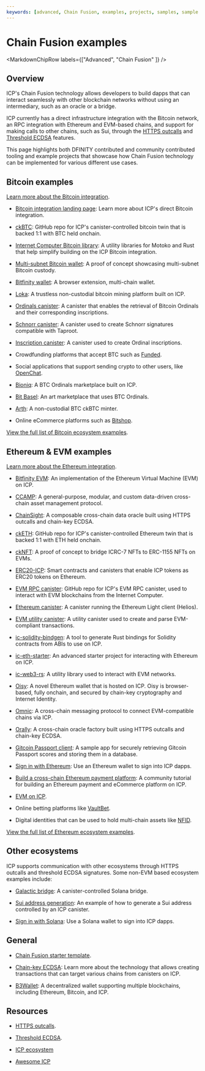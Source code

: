 ```yaml
---
keywords: [advanced, Chain Fusion, examples, projects, samples, sample dapps, example dapps]
---
```



# Chain Fusion examples

<MarkdownChipRow labels={["Advanced", "Chain Fusion" ]} />

## Overview

ICP's Chain Fusion technology allows developers to build dapps that can interact seamlessly with other blockchain networks without using an intermediary, such as an oracle or a bridge.

ICP currently has a direct infrastructure integration with the Bitcoin network, an RPC integration with Ethereum and EVM-based chains, and support for making calls to other chains, such as Sui, through the [HTTPS outcalls](/docs/current/developer-docs/smart-contracts/advanced-features/https-outcalls/https-outcalls-overview) and [Threshold ECDSA](/docs/current/developer-docs/smart-contracts/signatures/t-ecdsa) features.

This page highlights both DFINITY contributed and community contributed tooling and example projects that showcase how Chain Fusion technology can be implemented for various different use cases.

## Bitcoin examples

[Learn more about the Bitcoin integration](/docs/current/developer-docs/multi-chain/bitcoin/overview).

- [Bitcoin integration landing page](https://internetcomputer.org/bitcoin-integration): Learn more about ICP's direct Bitcoin integration.

- [ckBTC](https://github.com/dfinity/ic/tree/master/rs/bitcoin/ckbtc): GitHub repo for ICP's canister-controlled bitcoin twin that is backed 1:1 with BTC held onchain.

- [Internet Computer Bitcoin library](https://github.com/Benjamin-Loison/Internet-Computer-Bitcoin-Library): A utility libraries for Motoko and Rust that help simplify building on the ICP Bitcoin integration.

- [Multi-subnet Bitcoin wallet](https://github.com/sardariuss/ic_btc_multisig): A proof of concept showcasing multi-subnet Bitcoin custody.

- [Bitfinity wallet](https://wallet.bitfinity.network/): A browser extension, multi-chain wallet.

- [Loka](https://github.com/lokaverse/loka_canister): A trustless non-custodial bitcoin mining platform built on ICP.

- [Ordinals canister](https://github.com/sardariuss/ordinals_canister): A canister that enables the retrieval of Bitcoin Ordinals and their corresponding inscriptions.

- [Schnorr canister](https://github.com/domwoe/schnorr_canister): A canister used to create Schnorr signatures compatible with Taproot.

- [Inscription canister](https://github.com/domwoe/inscription_canister): A canister used to create Ordinal inscriptions.

- Crowdfunding platforms that accept BTC such as [Funded](https://funded.app/).

- Social applications that support sending crypto to other users, like [OpenChat](https://oc.app/).

- [Bioniq](https://bioniq.io/home/24-hours): A BTC Ordinals marketplace built on ICP.

- [Bit Basel](https://bitbasel.com/): An art marketplace that uses BTC Ordinals.

- [Arth](https://play.google.com/store/apps/details?id=com.foo.arth): A non-custodial BTC ckBTC minter.

- Online eCommerce platforms such as [Bitshop](https://ughim-6qaaa-aaaah-qc7qa-cai.ic0.app/).

[View the full list of Bitcoin ecosystem examples](https://internetcomputer.org/ecosystem?tag=Bitcoin).

## Ethereum & EVM examples

[Learn more about the Ethereum integration](/docs/current/developer-docs/multi-chain/ethereum/overview).

- [Bitfinity EVM](https://bitfinity.network): An implementation of the Ethereum Virtual Machine (EVM) on ICP.

- [CCAMP](https://github.com/usherlabs/ccamp): A general-purpose, modular, and custom data-driven cross-chain asset management protocol.

- [ChainSight](https://docs.chainsight.network/chainsight-overview/introduction): A composable cross-chain data oracle built using HTTPS outcalls and chain-key ECDSA.

- [ckETH](https://github.com/dfinity/ic/tree/master/rs/ethereum/cketh): GitHub repo for ICP's canister-controlled Ethereum twin that is backed 1:1 with ETH held onchain.

- [ckNFT](https://github.com/b3hr4d/cknft): A proof of concept to bridge ICRC-7 NFTs to ERC-1155 NFTs on EVMs.

- [ERC20-ICP](https://github.com/dfinity/erc20-icp): Smart contracts and canisters that enable ICP tokens as ERC20 tokens on Ethereum.

- [EVM RPC canister](https://github.com/internet-computer-protocol/evm-rpc-canister): GitHub repo for ICP's EVM RPC canister, used to interact with EVM blockchains from the Internet Computer.

- [Ethereum canister](https://github.com/eigerco/ethereum-canister): A canister running the Ethereum Light client (Helios).

- [EVM utility canister](https://github.com/icopen/evm_utils_ic): A utility canister used to create and parse EVM-compliant transactions.

- [ic-solidity-bindgen](https://github.com/horizonx-tech/ic-solidity-bindgen): A tool to generate Rust bindings for Solidity contracts from ABIs to use on ICP.

- [ic-eth-starter](https://github.com/dfinity/ic-eth-starter): An advanced starter project for interacting with Ethereum on ICP.

- [ic-web3-rs](https://github.com/horizonx-tech/ic-web3-rs): A utility library used to interact with EVM networks.

- [Oisy](https://github.com/dfinity/oisy-wallet): A novel Ethereum wallet that is hosted on ICP. Oisy is browser-based, fully onchain, and secured by chain-key cryptography and Internet Identity.

- [Omnic](https://github.com/rocklabs-io/omnic): A cross-chain messaging protocol to connect EVM-compatible chains via ICP.

- [Orally](https://github.com/orally-network/oracle): A cross-chain oracle factory built using HTTPS outcalls and chain-key ECDSA.

- [Gitcoin Passport client](https://github.com/vporton/passport-client-dfinity): A sample app for securely retrieving Gitcoin Passport scores and storing them in a database.

- [Sign in with Ethereum](https://forum.dfinity.org/t/announcing-ic-siwe-use-ethereum-wallets-to-login-to-ic/27450): Use an Ethereum wallet to sign into ICP dapps.

- [Build a cross-chain Ethereum payment platform](https://forum.dfinity.org/t/building-a-cross-chain-eth-payment-and-e-commerce-platform-on-the-internet-computer-a-step-by-step-tutorial/23938): A community tutorial for building an Ethereum payment and eCommerce platform on ICP.

- [EVM on ICP](https://fxa77-fiaaa-aaaae-aaana-cai.raw.ic0.app/evm/).

- Online betting platforms like [VaultBet](https://vault-bet.com/).

- Digital identities that can be used to hold multi-chain assets like [NFID](https://nfid.one/).

[View the full list of Ethereum ecosystem examples](https://internetcomputer.org/ecosystem?tag=Ethereum).

## Other ecosystems

ICP supports communication with other ecosystems through HTTPS outcalls and threshold ECDSA signatures. Some non-EVM based ecosystem examples include:

- [Galactic bridge](https://github.com/weichain/galactic-bridge-icp): A canister-controlled Solana bridge.

- [Sui address generation](https://github.com/jennifertrin/suionicp): An example of how to generate a Sui address controlled by an ICP canister.

- [Sign in with Solana](https://forum.dfinity.org/t/announcing-ic-siws-use-solana-wallets-to-login-to-icp/29261): Use a Solana wallet to sign into ICP dapps.

## General

- [Chain Fusion starter template](https://github.com/letmejustputthishere/chain-fusion-starter).

- [Chain-key ECDSA](https://internetcomputer.org/how-it-works/threshold-ecdsa-signing/): Learn more about the technology that allows creating transactions that can target various chains from canisters on ICP.

- [B3Wallet](https://github.com/B3Pay/b3-wallet): A decentralized wallet supporting multiple blockchains, including Ethereum, Bitcoin, and ICP.

## Resources

- [HTTPS outcalls](/docs/current/developer-docs/smart-contracts/advanced-features/https-outcalls/https-outcalls-overview).

- [Threshold ECDSA](/docs/current/developer-docs/smart-contracts/signatures/t-ecdsa).

- [ICP ecosystem](https://internetcomputer.org/ecosystem)

- [Awesome ICP](https://github.com/dfinity/awesome-internet-computer)
